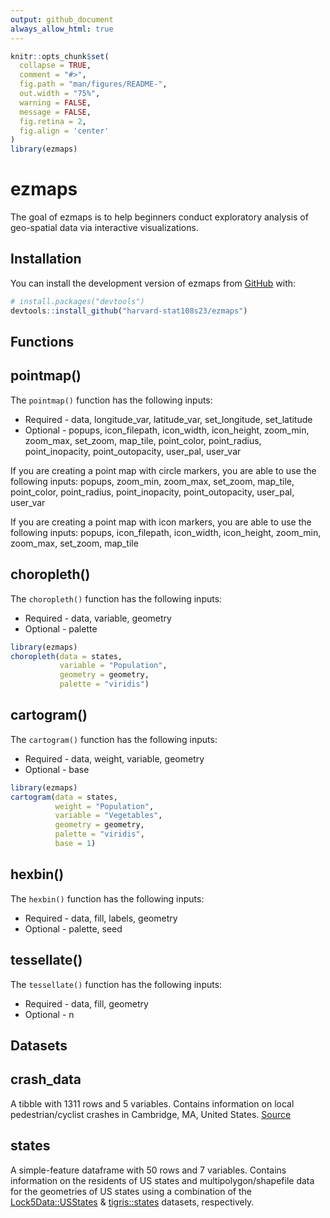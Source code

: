 ```yaml
---
output: github_document
always_allow_html: true
---
```


<!-- README.md is generated from README.Rmd. Please edit that file -->

```r
knitr::opts_chunk$set(
  collapse = TRUE,
  comment = "#>",
  fig.path = "man/figures/README-",
  out.width = "75%",
  warning = FALSE,
  message = FALSE,
  fig.retina = 2,
  fig.align = 'center'
)
library(ezmaps)
```

# ezmaps

<!-- badges: start -->
<!-- badges: end -->

The goal of ezmaps is to help beginners conduct exploratory analysis of geo-spatial data via interactive visualizations.

## Installation

You can install the development version of ezmaps from [GitHub](https://github.com/) with:

``` r
# install.packages("devtools")
devtools::install_github("harvard-stat108s23/ezmaps")
```

## Functions

## pointmap()

The `pointmap()` function has the following inputs:

* Required - data, longitude_var, latitude_var, set_longitude, set_latitude
* Optional - popups, icon_filepath, icon_width, icon_height, zoom_min, zoom_max, set_zoom, map_tile, point_color, point_radius, point_inopacity, point_outopacity, user_pal, user_var

If you are creating a point map with circle markers, you are able to use the following inputs: popups, zoom_min, zoom_max, set_zoom, map_tile, point_color, point_radius, point_inopacity, point_outopacity, user_pal, user_var

If you are creating a point map with icon markers, you are able to use the following inputs: popups, icon_filepath, icon_width, icon_height, zoom_min, zoom_max, set_zoom, map_tile


## choropleth()
The `choropleth()` function has the following inputs:

* Required - data, variable, geometry
* Optional - palette

```r
library(ezmaps)
choropleth(data = states, 
           variable = "Population", 
           geometry = geometry, 
           palette = "viridis")
```

## cartogram()
The `cartogram()` function has the following inputs:

* Required - data, weight, variable, geometry
* Optional - base


```r
library(ezmaps)
cartogram(data = states, 
          weight = "Population", 
          variable = "Vegetables", 
          geometry = geometry, 
          palette = "viridis",
          base = 1)
```

## hexbin()
The `hexbin()` function has the following inputs:

* Required - data, fill, labels, geometry
* Optional - palette, seed

## tessellate()
The `tessellate()` function has the following inputs:

* Required - data, fill, geometry
* Optional - n

## Datasets

## crash_data
A tibble with 1311 rows and 5 variables. Contains information on local pedestrian/cyclist crashes in Cambridge, MA, United States. [Source](https://github.com/harvard-stat108s23/materials/blob/main/psets/data/cambridge_cyclist_ped_crash.csv)

## states
A simple-feature dataframe with 50 rows and 7 variables. Contains information on the residents of US states and multipolygon/shapefile data for the geometries of US states using a combination of the [Lock5Data::USStates](https://cran.r-project.org/web/packages/Lock5Data/index.html) & [tigris::states](https://github.com/walkerke/tigris/blob/master/R/states.R) datasets, respectively.
